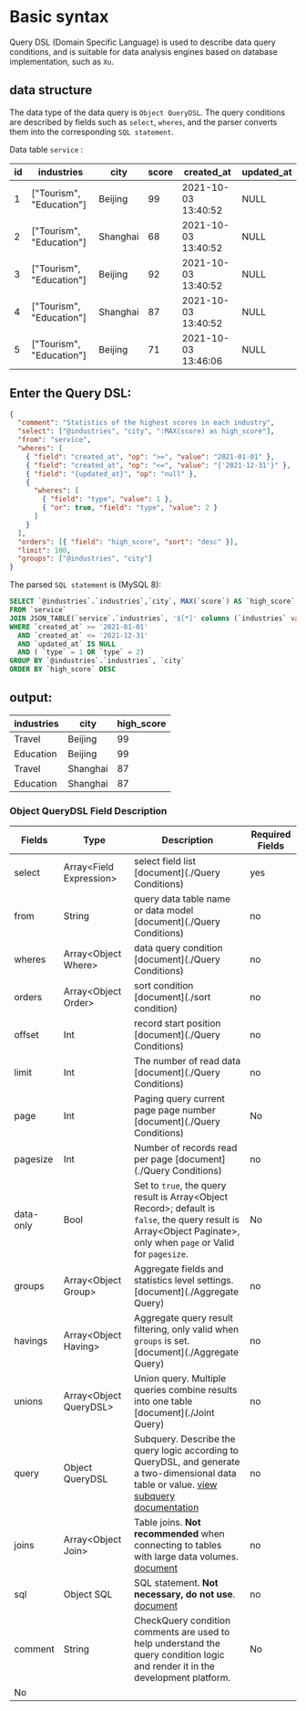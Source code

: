 # Basic syntax

Query DSL (Domain Specific Language) is used to describe data query conditions, and is suitable for data analysis engines based on database implementation, such as `Xu`.

## data structure

The data type of the data query is `Object QueryDSL`. The query conditions are described by fields such as `select`, `wheres`, and the parser converts them into the corresponding `SQL statement`.

Data table `service` :

| id  | industries               | city     | score | created_at          | updated_at |
| --- | ------------------------ | -------- | ----- | ------------------- | ---------- |
| 1   | ["Tourism", "Education"] | Beijing  | 99    | 2021-10-03 13:40:52 | NULL       |
| 2   | ["Tourism", "Education"] | Shanghai | 68    | 2021-10-03 13:40:52 | NULL       |
| 3   | ["Tourism", "Education"] | Beijing  | 92    | 2021-10-03 13:40:52 | NULL       |
| 4   | ["Tourism", "Education"] | Shanghai | 87    | 2021-10-03 13:40:52 | NULL       |
| 5   | ["Tourism", "Education"] | Beijing  | 71    | 2021-10-03 13:46:06 | NULL       |

## Enter the Query DSL:

```json
{
  "comment": "Statistics of the highest scores in each industry",
  "select": ["@industries", "city", ":MAX(score) as high_score"],
  "from": "service",
  "wheres": [
    { "field": "created_at", "op": ">=", "value": "2021-01-01" },
    { "field": "created_at", "op": "<=", "value": "{'2021-12-31'}" },
    { "field": "{updated_at}", "op": "null" },
    {
      "wheres": [
        { "field": "type", "value": 1 },
        { "or": true, "field": "type", "value": 2 }
      ]
    }
  ],
  "orders": [{ "field": "high_score", "sort": "desc" }],
  "limit": 100,
  "groups": ["@industries", "city"]
}
```

The parsed `SQL statement` is (MySQL 8):

```sql
SELECT `@industries`.`industries`,`city`, MAX(`score`) AS `high_score`
FROM `service`
JOIN JSON_TABLE(`service`.`industries`, '$[*]' columns (`industries` varchar(50) path '$') ) as `@industries`
WHERE `created_at` >= '2021-01-01'
  AND `created_at` <= '2021-12-31'
  AND `updated_at` IS NULL
  AND ( `type` = 1 OR `type` = 2)
GROUP BY `@industries`.`industries`, `city`
ORDER BY `high_score` DESC
```

## output:

| industries | city     | high_score |
| ---------- | -------- | ---------- |
| Travel     | Beijing  | 99         |
| Education  | Beijing  | 99         |
| Travel     | Shanghai | 87         |
| Education  | Shanghai | 87         |

### Object QueryDSL Field Description

| Fields    | Type                      | Description                                                                                                                                                            | Required Fields |
| --------- | ------------------------- | ---------------------------------------------------------------------------------------------------------------------------------------------------------------------- | --------------- |
| select    | Array\<Field Expression\> | select field list [document](./Query Conditions)                                                                                                                       | yes             |
| from      | String                    | query data table name or data model [document](./Query Conditions)                                                                                                     | no              |
| wheres    | Array\<Object Where\>     | data query condition [document](./Query Conditions)                                                                                                                    | no              |
| orders    | Array\<Object Order\>     | sort condition [document](./sort condition)                                                                                                                            | no              |
| offset    | Int                       | record start position [document](./Query Conditions)                                                                                                                   | no              |
| limit     | Int                       | The number of read data [document](./Query Conditions)                                                                                                                 | no              |
| page      | Int                       | Paging query current page page number [document](./Query Conditions)                                                                                                   | No              |
| pagesize  | Int                       | Number of records read per page [document](./Query Conditions)                                                                                                         | no              |
| data-only | Bool                      | Set to `true`, the query result is Array\<Object Record\>; default is `false`, the query result is Array\<Object Paginate\>, only when `page` or Valid for `pagesize`. | No              |
| groups    | Array\<Object Group\>     | Aggregate fields and statistics level settings. [document](./Aggregate Query)                                                                                          | no              |
| havings   | Array\<Object Having\>    | Aggregate query result filtering, only valid when `groups` is set. [document](./Aggregate Query)                                                                       | no              |
| unions    | Array\<Object QueryDSL\>  | Union query. Multiple queries combine results into one table [document](./Joint Query)                                                                                 | no              |
| query     | Object QueryDSL           | Subquery. Describe the query logic according to QueryDSL, and generate a two-dimensional data table or value. [view subquery documentation](./Subquery)                | no              |
| joins     | Array\<Object Join\>      | Table joins. **Not recommended** when connecting to tables with large data volumes. [document](./Subquery)                                                             | no              |
| sql       | Object SQL                | SQL statement. **Not necessary, do not use**. [document](./Subquery)                                                                                                   | no              |
| comment   | String                    | CheckQuery condition comments are used to help understand the query condition logic and render it in the development platform.                                         | No              |
| No        |

<Div style={{ display: "flex", justifyContent: "space-between" }}>
  <Link
    type="prev"
    title="Introduction"
    link="Manual/QueryDSL/Introduction"
  ></Link>
  <Link
    type="next"
    title="Query Conditions"
    link="Manual/QueryDSL/Query Conditions"
  ></Link>
</Div>
